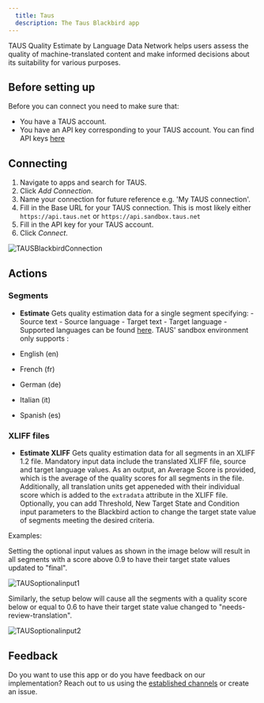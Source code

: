 ```yaml
---
  title: Taus
  description: The Taus Blackbird app
---
```


<LinkCard title="View on Github" target="_blank" href="https://github.com/bb-io/Taus" icon="github" />

TAUS Quality Estimate by Language Data Network helps users assess the quality of machine-translated content and make informed decisions about its suitability for various purposes.

## Before setting up

Before you can connect you need to make sure that:

- You have a TAUS account.
- You have an API key corresponding to your TAUS account. You can find API keys [here](https://www.taus.net/user/services)

## Connecting

1. Navigate to apps and search for TAUS.
2. Click _Add Connection_.
3. Name your connection for future reference e.g. 'My TAUS connection'.
4. Fill in the Base URL for your TAUS connection. This is most likely either `https://api.taus.net` or `https://api.sandbox.taus.net`
5. Fill in the API key for your TAUS account.
6. Click _Connect_.

![TAUSBlackbirdConnection](https://raw.githubusercontent.com/bb-io/Taus/main/image/README/1714471684106.png)

## Actions

### Segments

- **Estimate** Gets quality estimation data for a single segment specifying: - Source text - Source language - Target text - Target language -
  Supported languages can be found [here](https://developer.taus.net/). TAUS' sandbox environment only supports :

- English (en)
- French (fr)
- German (de)
- Italian (it)
- Spanish (es)

### XLIFF files

- **Estimate XLIFF** Gets quality estimation data for all segments in an XLIFF 1.2 file. Mandatory input data include the translated XLIFF file, source and target language values. As an output, an Average Score is provided, which is the average of the quality scores for all segments in the file. Additionally, all translation units get appeneded with their individual score which is added to the `extradata` attribute in the XLIFF file. Optionally, you can add Threshold, New Target State and Condition input parameters to the Blackbird action to change the target state value of segments meeting the desired criteria.

Examples:

Setting the optional input values as shown in the image below will result in all segments with a score above 0.9 to have their target state values updated to "final".

![TAUSoptionalinput1](https://raw.githubusercontent.com/bb-io/Taus/main/image/README/TAUSoptionalinput1.png)

Similarly, the setup below will cause all the segments with a quality score below or equal to 0.6 to have their target state value changed to "needs-review-translation".

![TAUSoptionalinput2](https://raw.githubusercontent.com/bb-io/Taus/main/image/README/TAUSoptionalinput2.png)

## Feedback

Do you want to use this app or do you have feedback on our implementation? Reach out to us using the [established channels](https://www.blackbird.io/) or create an issue.

